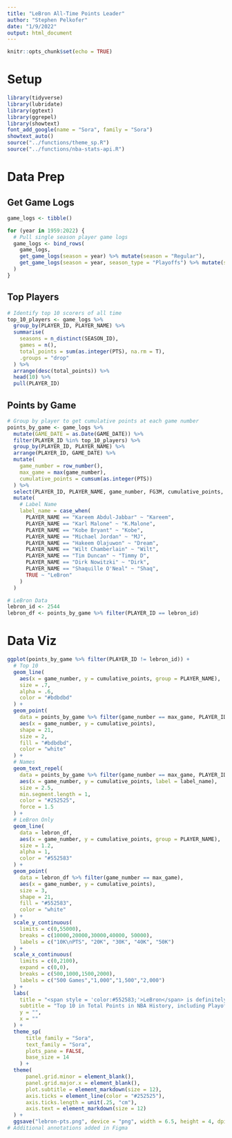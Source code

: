 ```yaml
---
title: "LeBron All-Time Points Leader"
author: "Stephen Pelkofer"
date: "1/9/2022"
output: html_document
---
```


```r
knitr::opts_chunk$set(echo = TRUE)
```

# Setup

```r
library(tidyverse)
library(lubridate)
library(ggtext)
library(ggrepel)
library(showtext)
font_add_google(name = "Sora", family = "Sora")
showtext_auto()
source("../functions/theme_sp.R")
source("../functions/nba-stats-api.R")
```

# Data Prep

## Get Game Logs

```r
game_logs <- tibble()

for (year in 1959:2022) {
  # Pull single season player game logs
  game_logs <- bind_rows(
    game_logs,
    get_game_logs(season = year) %>% mutate(season = "Regular"),
    get_game_logs(season = year, season_type = "Playoffs") %>% mutate(season = "Playoffs")
  )
}
```

## Top Players

```r
# Identify top 10 scorers of all time
top_10_players <- game_logs %>%
  group_by(PLAYER_ID, PLAYER_NAME) %>%
  summarise(
    seasons = n_distinct(SEASON_ID),
    games = n(),
    total_points = sum(as.integer(PTS), na.rm = T),
    .groups = "drop"
  ) %>% 
  arrange(desc(total_points)) %>% 
  head(10) %>% 
  pull(PLAYER_ID)
```

## Points by Game

```r
# Group by player to get cumulative points at each game number
points_by_game <- game_logs %>% 
  mutate(GAME_DATE = as.Date(GAME_DATE)) %>% 
  filter(PLAYER_ID %in% top_10_players) %>% 
  group_by(PLAYER_ID, PLAYER_NAME) %>% 
  arrange(PLAYER_ID, GAME_DATE) %>% 
  mutate(
    game_number = row_number(),
    max_game = max(game_number),
    cumulative_points = cumsum(as.integer(PTS))
  ) %>% 
  select(PLAYER_ID, PLAYER_NAME, game_number, FG3M, cumulative_points, max_game) %>% 
  mutate(
    # Label Name
    label_name = case_when(
      PLAYER_NAME == "Kareem Abdul-Jabbar" ~ "Kareem",
      PLAYER_NAME == "Karl Malone" ~ "K.Malone",
      PLAYER_NAME == "Kobe Bryant" ~ "Kobe",
      PLAYER_NAME == "Michael Jordan" ~ "MJ",
      PLAYER_NAME == "Hakeem Olajuwon" ~ "Dream",
      PLAYER_NAME == "Wilt Chamberlain" ~ "Wilt",
      PLAYER_NAME == "Tim Duncan" ~ "Timmy D",
      PLAYER_NAME == "Dirk Nowitzki" ~ "Dirk",
      PLAYER_NAME == "Shaquille O'Neal" ~ "Shaq",
      TRUE ~ "LeBron"
    )
  )

# LeBron Data
lebron_id <- 2544
lebron_df <- points_by_game %>% filter(PLAYER_ID == lebron_id)
```

# Data Viz

```r
ggplot(points_by_game %>% filter(PLAYER_ID != lebron_id)) +
  # Top 10
  geom_line(
    aes(x = game_number, y = cumulative_points, group = PLAYER_NAME),
    size = .7,
    alpha = .6,
    color = "#bdbdbd"
  ) +
  geom_point(
    data = points_by_game %>% filter(game_number == max_game, PLAYER_ID != lebron_id),
    aes(x = game_number, y = cumulative_points),
    shape = 21,
    size = 2,
    fill = "#bdbdbd",
    color = "white"
  ) +
  # Names
  geom_text_repel(
    data = points_by_game %>% filter(game_number == max_game, PLAYER_ID != lebron_id),
    aes(x = game_number, y = cumulative_points, label = label_name),
    size = 2.5,
    min.segment.length = 1,
    color = "#252525",
    force = 1.5
  ) +
  # LeBron Only
  geom_line(
    data = lebron_df,
    aes(x = game_number, y = cumulative_points, group = PLAYER_NAME),
    size = 1.2,
    alpha = 1,
    color = "#552583"
  ) +
  geom_point(
    data = lebron_df %>% filter(game_number == max_game),
    aes(x = game_number, y = cumulative_points),
    size = 3,
    shape = 21,
    fill = "#552583",
    color = "white"
  ) +
  scale_y_continuous(
    limits = c(0,55000),
    breaks = c(10000,20000,30000,40000, 50000),
    labels = c("10K\nPTS", "20K", "30K", "40K", "50K")
  ) +
  scale_x_continuous(
    limits = c(0,2100),
    expand = c(0,0),
    breaks = c(500,1000,1500,2000),
    labels = c("500 Games","1,000","1,500","2,000")
  ) +
  labs(
    title = "<span style = 'color:#552583;'>LeBron</span> is definitely a scorer",
    subtitle = "Top 10 in Total Points in NBA History, including Playoff Games",
    y = "",
    x = ""
  ) +
  theme_sp(
      title_family = "Sora",
      text_family = "Sora",
      plots_pane = FALSE,
      base_size = 14
    ) +
  theme(
      panel.grid.minor = element_blank(),
      panel.grid.major.x = element_blank(),
      plot.subtitle = element_markdown(size = 12),
      axis.ticks = element_line(color = "#252525"),
      axis.ticks.length = unit(.25, "cm"),
      axis.text = element_markdown(size = 12)
  ) +
  ggsave("lebron-pts.png", device = "png", width = 6.5, height = 4, dpi = 300)
# Additional annotations added in Figma
```
